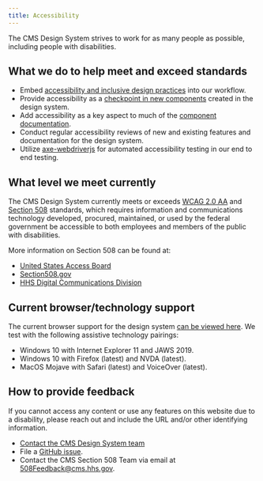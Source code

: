 ```yaml
---
title: Accessibility
---
```


The CMS Design System strives to work for as many people as possible, including people with disabilities.

## What we do to help meet and exceed standards

- Embed [accessibility and inclusive design practices](https://accessibility.digital.gov/) into our workflow.
- Provide accessibility as a [checkpoint in new components](https://github.com/CMSgov/design-system/blob/master/.github/ISSUE_TEMPLATE/component-validation-checklist.md) created in the design system.
- Add accessibility as a key aspect to much of the [component documentation](https://github.com/CMSgov/design-system/blob/master/guides/WRITING-DOCUMENTATION.md).
- Conduct regular accessibility reviews of new and existing features and documentation for the design system.
- Utilize [axe-webdriverjs](https://github.com/dequelabs/axe-webdriverjs) for automated accessibility testing in our end to end testing.

## What level we meet currently

The CMS Design System currently meets or exceeds [WCAG 2.0 AA](https://www.w3.org/TR/WCAG20/) and [Section 508](http://www.section508.gov/) standards, which requires information and communications technology developed, procured, maintained, or used by the federal government be accessible to both employees and members of the public with disabilities.

More information on Section 508 can be found at:

- [United States Access Board](http://www.access-board.gov/508.htm)
- [Section508.gov](http://www.section508.gov)
- [HHS Digital Communications Division](http://www.hhs.gov/web/508)

## Current browser/technology support

The current browser support for the design system [can be viewed here](/getting-started/browser-support/). We test with the following assistive technology pairings:

- Windows 10 with Internet Explorer 11 and JAWS 2019.
- Windows 10 with Firefox (latest) and NVDA (latest).
- MacOS Mojave with Safari (latest) and VoiceOver (latest).

## How to provide feedback

If you cannot access any content or use any features on this website due to a disability, please reach out and include the URL and/or other identifying information.

- [Contact the CMS Design System team](https://cms.gov1.qualtrics.com/jfe/form/SV_eqTlI7HbrXthrlX)
- File a [GitHub issue](https://github.com/CMSgov/design-system/issues/new?assignees=&labels=&template=general-issue.md&title=).
- Contact the CMS Section 508 Team via email at [508Feedback@cms.hhs.gov](mailto:508Feedback@cms.hhs.gov).
